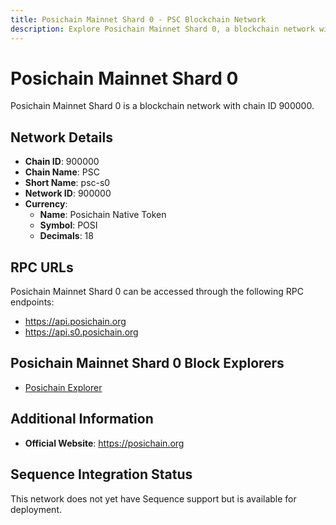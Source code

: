 ```yaml
--- 
title: Posichain Mainnet Shard 0 - PSC Blockchain Network
description: Explore Posichain Mainnet Shard 0, a blockchain network with chain ID 900000. Learn about its native currency, Posichain Native Token, and how to interact with the network.
---
```


# Posichain Mainnet Shard 0

Posichain Mainnet Shard 0 is a blockchain network with chain ID 900000.

## Network Details

- **Chain ID**: 900000
- **Chain Name**: PSC
- **Short Name**: psc-s0
- **Network ID**: 900000
- **Currency**: 
  - **Name**: Posichain Native Token
  - **Symbol**: POSI
  - **Decimals**: 18

## RPC URLs

Posichain Mainnet Shard 0 can be accessed through the following RPC endpoints:

- https://api.posichain.org
- https://api.s0.posichain.org

## Posichain Mainnet Shard 0 Block Explorers

- [Posichain Explorer](https://explorer.posichain.org)

## Additional Information

- **Official Website**: https://posichain.org

## Sequence Integration Status

This network does not yet have Sequence support but is available for deployment.
